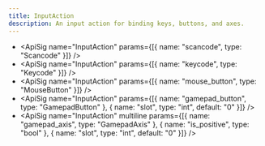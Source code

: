 ```yaml
---
title: InputAction
description: An input action for binding keys, buttons, and axes.
---
```


- <ApiSig name="InputAction" params={[{ name: "scancode", type: "Scancode" }]} />
- <ApiSig name="InputAction" params={[{ name: "keycode", type: "Keycode" }]} />
- <ApiSig name="InputAction" params={[{ name: "mouse_button", type: "MouseButton" }]} />
- <ApiSig name="InputAction" params={[{ name: "gamepad_button", type: "GamepadButton" }, { name: "slot", type: "int", default: "0" }]} />
- <ApiSig name="InputAction" multiline params={[{ name: "gamepad_axis", type: "GamepadAxis" }, { name: "is_positive", type: "bool" }, { name: "slot", type: "int", default: "0" }]} />
